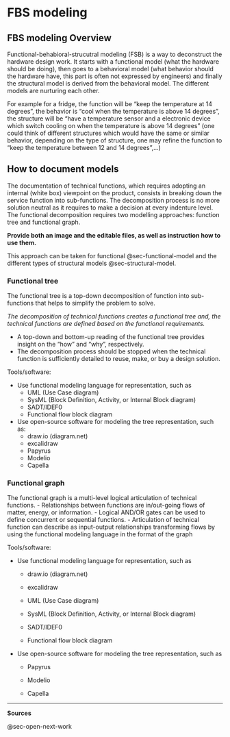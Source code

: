 # FBS modeling {#sec-fbs-modeling}

## FBS modeling Overview

Functional-behabioral-strucutral modeling (FSB) is a way to deconstruct the hardware design work.
It starts with a functional model (what the hardware should be doing), then goes to a behavioral model (what behavior should the hardware have, this part is often not expressed by engineers) and finally the structural model is derived from the behavioral model.
The different models are nurturing each other.

For example for a fridge, the function will be "keep the temperature at 14 degrees", the behavior is "cool when the temperature is above 14 degrees", the structure will be "have a temperature sensor and a electronic device which switch cooling on when the temperature is above 14 degrees" (one could think of different structures which would have the same or similar behavior, depending on the type of structure, one may refine the function to "keep the temperature between 12 and 14 degrees",...)

## How to document models {#sec-how-to-document-models}

The documentation of technical functions, which requires adopting an internal (white box) viewpoint on the product, consists in breaking down the service function into sub-functions.
The decomposition process is no more solution neutral as it requires to make a decision at every indenture level.
The functional decomposition requires two modelling approaches: function tree and functional graph.

**Provide both an image and the editable files, as well as instruction how to use them.**

This approach can be taken for functional @sec-functional-model and the different types of structural models @sec-structural-model.

### Functional tree

The functional tree is a top-down decomposition of function into sub-functions that helps to simplify the problem to solve.

*The decomposition of technical functions creates a functional tree and, the technical functions are defined based on the functional requirements.*

-   A top-down and bottom-up reading of the functional tree provides insight on the “how” and “why”, respectively.
-   The decomposition process should be stopped when the technical function is sufficiently detailed to reuse, make, or buy a design solution.

Tools/software:

-   Use functional modeling language for representation, such as
    -   UML (Use Case diagram)
    -   SysML (Block Definition, Activity, or Internal Block diagram)
    -   SADT/IDEF0
    -   Functional flow block diagram
-   Use open-source software for modeling the tree representation, such as:
    -   draw.io (diagram.net)
    -   excalidraw
    -   Papyrus
    -   Modelio
    -   Capella

### Functional graph

The functional graph is a multi-level logical articulation of technical functions.
- Relationships between functions are in/out-going flows of matter, energy, or information.
- Logical AND/OR gates can be used to define concurrent or sequential functions.
- Articulation of technical function can describe as input-output relationships transforming flows by using the functional modeling language in the format of the graph

Tools/software:

-   Use functional modeling language for representation, such as

    -   draw.io (diagram.net)

    -   excalidraw

    -   UML (Use Case diagram)

    -   SysML (Block Definition, Activity, or Internal Block diagram)

    -   SADT/IDEF0

    -   Functional flow block diagram

-   Use open-source software for modeling the tree representation, such as

    -   Papyrus

    -   Modelio

    -   Capella

------------------------------------------------------------------------

**Sources**

@sec-open-next-work
